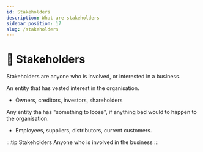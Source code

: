 ```yaml
---
id: Stakeholders
description: What are stakeholders
sidebar_position: 17
slug: /stakeholders
---
```


# 👀 Stakeholders


Stakeholders are anyone who is involved, or interested in a business. 

An entity that has vested interest in the organisation. 
- Owners, creditors, investors, shareholders

Any entity tha has "something to loose", if anything bad would to happen to the organisation.
- Employees, suppliers, distributors, current customers. 

:::tip Stakeholders
Anyone who is involved in the business
:::